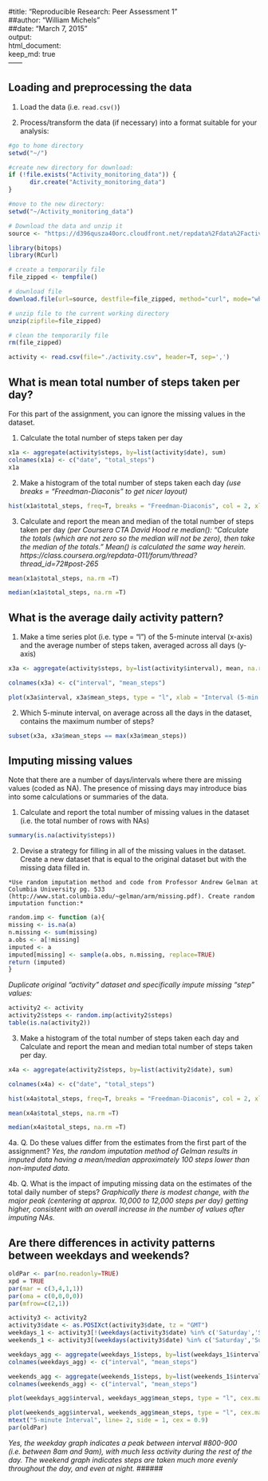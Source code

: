 #title: "Reproducible Research: Peer Assessment 1"  
##author: "William Michels"  
##date: "March 7, 2015"  
output:   
  html_document:  
  keep_md: true  
------ 
  
## Loading and preprocessing the data 

1.    Load the data (i.e. `read.csv()`)

2.    Process/transform the data (if necessary) into a format suitable for your analysis: 
```r

#go to home directory
setwd("~/")

#create new directory for download:
if (!file.exists("Activity_monitoring_data")) {
      dir.create("Activity_monitoring_data")
}

#move to the new directory:
setwd("~/Activity_monitoring_data")

# Download the data and unzip it
source <- "https://d396qusza40orc.cloudfront.net/repdata%2Fdata%2Factivity.zip"

library(bitops)
library(RCurl)

# create a temporarily file
file_zipped <- tempfile()

# download file
download.file(url=source, destfile=file_zipped, method="curl", mode="wb")

# unzip file to the current working directory
unzip(zipfile=file_zipped)

# clean the temporarily file
rm(file_zipped)

activity <- read.csv(file="./activity.csv", header=T, sep=',')
```



## What is mean total number of steps taken per day?

For this part of the assignment, you can ignore the missing values in the dataset.

1.    Calculate the total number of steps taken per day
``` r
x1a <- aggregate(activity$steps, by=list(activity$date), sum)
colnames(x1a) <- c("date", "total_steps")
x1a
```

2.    Make a histogram of the total number of steps taken each day *(use breaks = "Freedman-Diaconis" to get nicer layout)*
``` r
hist(x1a$total_steps, freq=T, breaks = "Freedman-Diaconis", col = 2, xlab = "total steps per day", main = "Histogram of total steps-per-day\n(NAs untouched)")
```

3.    Calculate and report the mean and median of the total number of steps taken per day *(per Coursera CTA David Hood re median(): "Calculate the totals (which are not zero so the median will not be zero), then take the median of the totals." Mean() is calculated the same way herein. https://class.coursera.org/repdata-011/forum/thread?thread_id=72#post-265*

``` r

mean(x1a$total_steps, na.rm =T)

median(x1a$total_steps, na.rm =T)

```



## What is the average daily activity pattern?

1.    Make a time series plot (i.e. type = "l") of the 5-minute interval (x-axis) and the average number of steps taken, averaged across all days (y-axis)
    
``` r
x3a <- aggregate(activity$steps, by=list(activity$interval), mean, na.rm =T)

colnames(x3a) <- c("interval", "mean_steps")

plot(x3a$interval, x3a$mean_steps, type = "l", xlab = "Interval (5-min duration)", ylab = "mean # of steps", main = "Mean # steps by 5-min time-of-day Interval)")
```

2.    Which 5-minute interval, on average across all the days in the dataset, contains the maximum number of steps?

``` r

subset(x3a, x3a$mean_steps == max(x3a$mean_steps))

```




## Imputing missing values

Note that there are a number of days/intervals where there are missing values (coded as NA). The presence of missing days may introduce bias into some calculations or summaries of the data.

1.    Calculate and report the total number of missing values in the dataset (i.e. the total number of rows with NAs)
```r
summary(is.na(activity$steps))
```

2.    Devise a strategy for filling in all of the missing values in the dataset. Create a new dataset that is equal to the original dataset but with the missing data filled in.
    
    *Use random imputation method and code from Professor Andrew Gelman at Columbia University pg. 533 (http://www.stat.columbia.edu/~gelman/arm/missing.pdf). Create random imputation function:* 
    
``` r
random.imp <- function (a){
missing <- is.na(a)
n.missing <- sum(missing)
a.obs <- a[!missing]
imputed <- a
imputed[missing] <- sample(a.obs, n.missing, replace=TRUE) 
return (imputed)
}
```
*Duplicate original "activity" dataset and specifically impute missing "step" values:*
``` r
activity2 <- activity
activity2$steps <- random.imp(activity2$steps)
table(is.na(activity2))
```

3.   Make a histogram of the total number of steps taken each day and Calculate and report the mean and median total number of steps taken per day. 

```r

x4a <- aggregate(activity2$steps, by=list(activity2$date), sum)

colnames(x4a) <- c("date", "total_steps")

hist(x4a$total_steps, freq=T, breaks = "Freedman-Diaconis", col = 2, xlab = "total steps per day", main = "Histogram of total steps-per-day:\nNAs replaced via random-imputation method of Gelman")

mean(x4a$total_steps, na.rm =T)

median(x4a$total_steps, na.rm =T)

```

4a.   Q. Do these values differ from the estimates from the first part of the assignment? *Yes, the random imputation method of Gelman results in imputed data having a mean/median approximately 100 steps lower than non-imputed data.*

4b.   Q. What is the impact of imputing missing data on the estimates of the total daily number of steps? *Graphically there is modest change, with the major peak (centering at approx. 10,000 to 12,000 steps per day) getting higher, consistent with an overall increase in the number of values after imputing NAs.*

## Are there differences in activity patterns between weekdays and weekends?

```r
oldPar <- par(no.readonly=TRUE)
xpd = TRUE
par(mar = c(3,4,1,1))
par(oma = c(0,0,0,0))
par(mfrow=c(2,1))

activity3 <- activity2
activity3$date <- as.POSIXct(activity3$date, tz = "GMT")
weekdays_1 <- activity3[!(weekdays(activity3$date) %in% c('Saturday','Sunday')), ]
weekends_1 <- activity3[(weekdays(activity3$date) %in% c('Saturday','Sunday')), ]

weekdays_agg <- aggregate(weekdays_1$steps, by=list(weekdays_1$interval), mean, na.rm =T)
colnames(weekdays_agg) <- c("interval", "mean_steps")

weekends_agg <- aggregate(weekends_1$steps, by=list(weekends_1$interval), mean, na.rm =T)
colnames(weekends_agg) <- c("interval", "mean_steps")

plot(weekdays_agg$interval, weekdays_agg$mean_steps, type = "l", cex.main = 0.9, cex.axis = 0.6, cex.lab = 0.8, xlab= "", ylab = "mean steps", main = "Weekday")

plot(weekends_agg$interval, weekends_agg$mean_steps, type = "l", cex.main = 0.9, cex.axis = 0.6, cex.lab = 0.8, ylab = "mean steps", main = "Weekend")
mtext("5-minute Interval", line= 2, side = 1, cex = 0.9)
par(oldPar)
```

*Yes, the weekday graph indicates a peak between interval #800-900 (i.e. between 8am and 9am), with much less activity during the rest of the day. The weekend graph indicates steps are taken much more evenly throughout the day, and even at night.*
######
